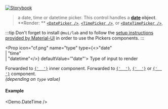 
[![Storybook](https://img.shields.io/badge/Storybook-%23E06A8C?style=flat-square&logo=storybook&labelColor=%23ececec)](https://master--6193c82ff0559c003a4fdcba.chromatic.com?path=/story/controls-datetime--type-date)

> a date, time or datetime picker. This control handles a **[date](https://developer.mozilla.org/en-US/docs/Web/JavaScript/Reference/Global_Objects/Date) object**. <br />
> **Render: ** [`<DatePicker />`](https://mui.com/components/date-picker), [`<TimePicker />`](https://mui.com/components/time-picker), or [`<DateTimePicker />`](https://mui.com/components/date-time-picker), 

:::tip
Don't forget to install `@mui/lab` and to follow the [setup instructions provided by Material-UI](https://mui.com/components/date-picker/#requirements) in order to use the Pickers components.
:::

<Props>
  <CommonProps />

  <Prop icon="cf.png" name="type" type={<>"date"<br />| "time"<br />| "datetime"</>} defaultValue='"date"'>
    Type of input to render
  </Prop>

  <Prop icon="mui.png" name="textFieldProps" type="object">
    Forwarded to <a href="https://mui.com/components/text-fields/" target="_blank"><code>{' <TextField /> '}</code></a> inner component.
  </Prop>

  <Prop icon="mui.png" name="{...props}" type="object">
    Forwarded to <a href="https://mui.com/components/date-picker" target="_blank"><code>{' <DatePicker /> '}</code></a>, <a href="https://mui.com/components/time-picker" target="_blank"><code>{' <TimePicker /> '}</code></a> or <a href="https://mui.com/components/date-time-picker" target="_blank"><code>{' <DateTimePicker /> '}</code></a> component.<br /><em>(depending on <code>type</code> value)</em>
  </Prop>
</Props>

#### Example
<Demo.DateTime />